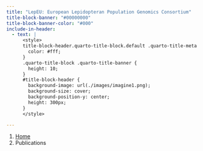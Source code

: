 ---
title: "LepEU: European Lepidopteran Population Genomics Consortium"
title-block-banner: "#00000000"
title-block-banner-color: "#000"
include-in-header:
  - text: |
      <style>
      title-block-header.quarto-title-block.default .quarto-title-meta {
        color: #fff;
      }
      .quarto-title-block .quarto-title-banner {
        height: 10;
      }
      #title-block-header {
        background-image: url(./images/imagine1.png);
        background-size: cover;
        background-position-y: center;
        height: 300px;
      }
      </style>

---

```{=html}
<nav aria-label="breadcrumb">
  <ol class="breadcrumb">
    <li class="breadcrumb-item"><a href="index.html">Home</a></li>
    <li class="breadcrumb-item active" aria-current="page">Publications</li>
  </ol>
</nav>
```
